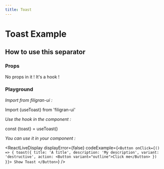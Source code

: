 ```yaml
---
title: Toast
---
```


# Toast Example

<ExampleToast />

## How to use this separator

### Props

No props in it ! It's a hook !

### Playground

_Import from filigran-ui :_

Import \{useToast\} from 'filigran-ui'

_Use the hook in the component :_

const \{toast\} = useToast()

_You can use it in your component :_

<ReactLiveDisplay
  displayError={false}
  codeExample={`<Button
        onClick={() => {
          toast({
            title: 'A title',
            description: 'My description',
            variant: 'destructive',
            action: <Button variant="outline">Click me</Button>
          })
        }}>
        Show Toast
      </Button>`}
/>
